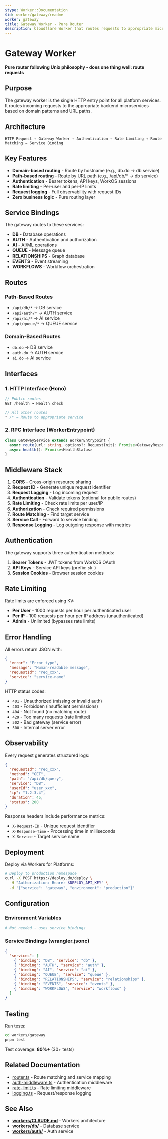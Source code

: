 ```yaml
---
$type: Worker::Documentation
$id: worker/gateway/readme
worker: gateway
title: Gateway Worker - Pure Router
description: Cloudflare Worker that routes requests to appropriate microservices
---
```


# Gateway Worker

**Pure router following Unix philosophy - does one thing well: route requests**

## Purpose

The gateway worker is the single HTTP entry point for all platform services. It routes incoming requests to the appropriate backend microservices based on domain patterns and URL paths.

## Architecture

```
HTTP Request → Gateway Worker → Authentication → Rate Limiting → Route Matching → Service Binding
```

## Key Features

- **Domain-based routing** - Route by hostname (e.g., db.do → db service)
- **Path-based routing** - Route by URL path (e.g., /api/db/* → db service)
- **Authentication** - Bearer tokens, API keys, WorkOS sessions
- **Rate limiting** - Per-user and per-IP limits
- **Request logging** - Full observability with request IDs
- **Zero business logic** - Pure routing layer

## Service Bindings

The gateway routes to these services:

- **DB** - Database operations
- **AUTH** - Authentication and authorization
- **AI** - AI/ML operations
- **QUEUE** - Message queue
- **RELATIONSHIPS** - Graph database
- **EVENTS** - Event streaming
- **WORKFLOWS** - Workflow orchestration

## Routes

### Path-Based Routes

- `/api/db/*` → DB service
- `/api/auth/*` → AUTH service
- `/api/ai/*` → AI service
- `/api/queue/*` → QUEUE service

### Domain-Based Routes

- `db.do` → DB service
- `auth.do` → AUTH service
- `ai.do` → AI service

## Interfaces

### 1. HTTP Interface (Hono)

```typescript
// Public routes
GET /health → Health check

// All other routes
* /* → Route to appropriate service
```

### 2. RPC Interface (WorkerEntrypoint)

```typescript
class GatewayService extends WorkerEntrypoint {
  async route(url: string, options?: RequestInit): Promise<GatewayResponse>
  async health(): Promise<HealthStatus>
}
```

## Middleware Stack

1. **CORS** - Cross-origin resource sharing
2. **Request ID** - Generate unique request identifier
3. **Request Logging** - Log incoming request
4. **Authentication** - Validate tokens (optional for public routes)
5. **Rate Limiting** - Check rate limits per user/IP
6. **Authorization** - Check required permissions
7. **Route Matching** - Find target service
8. **Service Call** - Forward to service binding
9. **Response Logging** - Log outgoing response with metrics

## Authentication

The gateway supports three authentication methods:

1. **Bearer Tokens** - JWT tokens from WorkOS OAuth
2. **API Keys** - Service API keys (prefix: `sk_`)
3. **Session Cookies** - Browser session cookies

## Rate Limiting

Rate limits are enforced using KV:

- **Per User** - 1000 requests per hour per authenticated user
- **Per IP** - 100 requests per hour per IP address (unauthenticated)
- **Admin** - Unlimited (bypasses rate limits)

## Error Handling

All errors return JSON with:

```json
{
  "error": "Error type",
  "message": "Human-readable message",
  "requestId": "req_xxx",
  "service": "service-name"
}
```

HTTP status codes:

- `401` - Unauthorized (missing or invalid auth)
- `403` - Forbidden (insufficient permissions)
- `404` - Not found (no matching route)
- `429` - Too many requests (rate limited)
- `502` - Bad gateway (service error)
- `500` - Internal server error

## Observability

Every request generates structured logs:

```json
{
  "requestId": "req_xxx",
  "method": "GET",
  "path": "/api/db/query",
  "service": "DB",
  "userId": "user_xxx",
  "ip": "1.2.3.4",
  "duration": 45,
  "status": 200
}
```

Response headers include performance metrics:

- `X-Request-ID` - Unique request identifier
- `X-Response-Time` - Processing time in milliseconds
- `X-Service` - Target service name

## Deployment

Deploy via Workers for Platforms:

```bash
# Deploy to production namespace
curl -X POST https://deploy.do/deploy \
  -H "Authorization: Bearer $DEPLOY_API_KEY" \
  -d '{"service": "gateway", "environment": "production"}'
```

## Configuration

### Environment Variables

```bash
# Not needed - uses service bindings
```

### Service Bindings (wrangler.jsonc)

```json
{
  "services": [
    { "binding": "DB", "service": "db" },
    { "binding": "AUTH", "service": "auth" },
    { "binding": "AI", "service": "ai" },
    { "binding": "QUEUE", "service": "queue" },
    { "binding": "RELATIONSHIPS", "service": "relationships" },
    { "binding": "EVENTS", "service": "events" },
    { "binding": "WORKFLOWS", "service": "workflows" }
  ]
}
```

## Testing

Run tests:

```bash
cd workers/gateway
pnpm test
```

Test coverage: **80%+** (30+ tests)

## Related Documentation

- [router.ts](./router.mdx) - Route matching and service mapping
- [auth-middleware.ts](./auth-middleware.mdx) - Authentication middleware
- [rate-limit.ts](./rate-limit.mdx) - Rate limiting middleware
- [logging.ts](./logging.mdx) - Request/response logging

## See Also

- **[workers/CLAUDE.md](../../workers/CLAUDE.md)** - Workers architecture
- **[workers/db/](../db/)** - Database service
- **[workers/auth/](../auth/)** - Auth service
